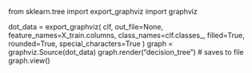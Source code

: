 


from sklearn.tree import export_graphviz
import graphviz

dot_data = export_graphviz(
    clf,
    out_file=None,
    feature_names=X_train.columns,
    class_names=clf.classes_,
    filled=True,
    rounded=True,
    special_characters=True
)
graph = graphviz.Source(dot_data)
graph.render("decision_tree")  # saves to file
graph.view()